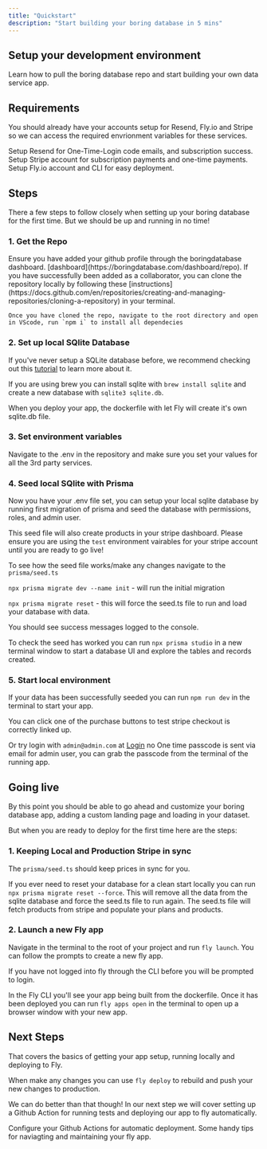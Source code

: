 ```yaml
---
title: "Quickstart"
description: "Start building your boring database in 5 mins"
---
```


## Setup your development environment

Learn how to pull the boring database repo and start building your own data service app.

## Requirements

You should already have your accounts setup for Resend, Fly.io and Stripe so we can access the required envrionment variables for these services.

<CardGroup cols={3}>
  <Card title="Emails" icon="envelope" href="/emails/resend">
    Setup Resend for One-Time-Login code emails, and subscription success.
  </Card>
  <Card title="Stripe" icon="stripe" href="payments/stripe">
    Setup Stripe account for subscription payments and one-time payments.
  </Card>
  <Card title="Fly.io" icon="fly" href="/deploy/fly">
    Setup Fly.io account and CLI for easy deployment.
  </Card>
</CardGroup>

## Steps

There a few steps to follow closely when setting up your boring database for the first time. But we should be up and running in no time!

### 1. Get the Repo

<AccordionGroup>
  <Accordion icon="github" title="Clone the boring database repo">
    Ensure you have added your github profile through the boringdatabase
    dashboard. [dashboard](https://boringdatabase.com/dashboard/repo). If you
    have successfully been added as a collaborator, you can clone the repository
    locally by following these
    [instructions](https://docs.github.com/en/repositories/creating-and-managing-repositories/cloning-a-repository)
    in your terminal.

    Once you have cloned the repo, navigate to the root directory and open in VScode, run `npm i` to install all dependecies

  </Accordion>
</AccordionGroup>

### 2. Set up local SQlite Database

If you've never setup a SQLite database before, we recommend checking out this [tutorial](https://www.sqlitetutorial.net/getting-started/what-is-sqlite/) to learn more about it.

If you are using brew you can install sqlite with `brew install sqlite` and create a new database with `sqlite3 sqlite.db`.

When you deploy your app, the dockerfile with let Fly will create it's own sqlite.db file.

### 3. Set environment variables

<AccordionGroup>
  <Accordion icon="code" title="Set environment variables">
    Navigate to the .env in the repository and make sure you set your values for
    all the 3rd party services.
  </Accordion>
</AccordionGroup>

### 4. Seed local SQlite with Prisma

Now you have your .env file set, you can setup your local sqlite database by running first migration of prisma and seed the database with permissions, roles, and admin user.

This seed file will also create products in your stripe dashboard. Please ensure you are using the `test` environment vairables for your stripe account until you are ready to go live!

To see how the seed file works/make any changes navigate to the `prisma/seed.ts`

`npx prisma migrate dev --name init` - will run the initial migration

`npx prisma migrate reset` - this will force the seed.ts file to run and load your database with data.

You should see success messages logged to the console.

To check the seed has worked you can run `npx prisma studio` in a new terminal window to start a database UI and explore the tables and records created.

### 5. Start local environment

If your data has been successfully seeded you can run `npm run dev` in the terminal to start your app.

You can click one of the purchase buttons to test stripe checkout is correctly linked up.

Or try login with `admin@admin.com` at [Login](http://localhost:3000/auth/login) no One time passcode is sent via email for admin user, you can grab the passcode from the terminal of the running app.

## Going live

By this point you should be able to go ahead and customize your boring database app, adding a custom landing page and loading in your dataset.

But when you are ready to deploy for the first time here are the steps:

### 1. Keeping Local and Production Stripe in sync

The `prisma/seed.ts` should keep prices in sync for you.

If you ever need to reset your database for a clean start locally you can run `npx prisma migrate reset --force`.
This will remove all the data from the sqlite database and force the seed.ts file to run again.
The seed.ts file will fetch products from stripe and populate your plans and products.

### 2. Launch a new Fly app

Navigate in the terminal to the root of your project and run `fly launch`. You can
follow the prompts to create a new fly app.

If you have not logged into fly through the CLI before you will be prompted to login.

In the Fly CLI you'll see your app being built from the dockerfile. Once it has been deployed you can run `fly apps open` in the terminal to open up a browser window with your new app.

## Next Steps

That covers the basics of getting your app setup, running locally and deploying to Fly.

When make any changes you can use `fly deploy` to rebuild and push your new changes to production.

We can do better than that though! In our next step we will cover setting up a Github Action for running tests and deploying our app to fly automatically.

<CardGroup cols={2}>
  <Card title="Github Actions" icon="github" href="/deploy/github">
    Configure your Github Actions for automatic deployment.
  </Card>
  <Card title="Advanced Fly Tips" icon="fly" href="/deploy/tips">
    Some handy tips for naviagting and maintaining your fly app.
  </Card>
</CardGroup>
